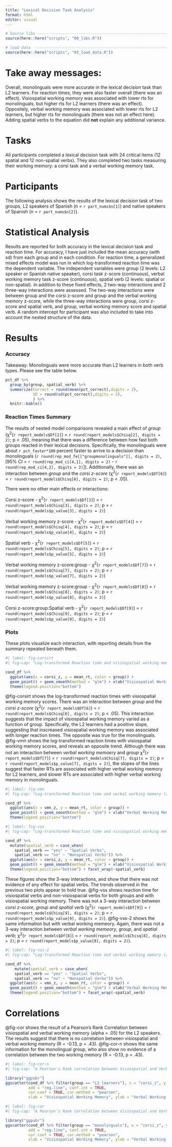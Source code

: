 ```yaml
---
title: "Lexical Decision Task Analysis"
format: html
editor: visual
---
```


```r
# Source libs -----------------------------------------------------------
source(here::here("scripts", "00_libs.R"))

# load data  ------------------------------------------------------------
source(here::here("scripts", "03_load_data.R"))

```

# Take away messages:

Overall, monolinguals were more accurate in the lexical decision task than L2 learners. 
For reaction times, they were also faster overall (there was an effect). 
Visiospatial working memory was associated with lower rts for monolinguals, but higher rts for L2 learners (there was an effect). 
Oppositely, verbal working memory was associated with lower rts for L2 learners, but higher rts for monolinguals (there was not an effect here).
Adding spatial verbs to the equation did **not** explain any additional variance. 

# Tasks 

All participants completed a lexical decision task with 24 critical items (12 spatial and 12 non-spatial verbs). They also completed two tasks measuring their working memory: a corsi task and a verbal working memory task. 

# Participants 

The following analysis shows the results of the lexical decision task of two groups, L2 speakers of Spanish (n = `r part_nums$n[1]`) and native speakers of Spanish (n = `r part_nums$n[2]`).

# Statistical Analysis 

Results are reported for both accuracy in the lexical decision task and reaction time.
For accuracy, I have just included the mean accuracy (with sd) from each group and in each condition. 
For reaction time, a generalized mixed effects model was run in which log-transformed reaction time was the dependent variable.
The independent variables were group (2 levels: L2 speaker or Spanish native speaker), corsi task z-score (continuous), verbal working memory task z-score (continuous), spatial verb (2 levels: spatial or non-spatial).
In addition to these fixed effects, 2 two-way interactions and 2 three-way interactions were assessed.
The two-way interactions were between group and the corsi z-score and group and the verbal working memory z-score, while the three-way interactions were group, corsi z-score and spatial verb, and group, verbal working memory score and spatial verb. 
A random intercept for participant was also included to take into account the nested structure of the data.

# Results 

### Accuracy 

Takeaway: Monolinguals were more accurate than L2 learners in both verb types. Please see the table below.

```r
pct_df %>% 
  group_by(group, spatial_verb) %>% 
  summarize(Correct = round(mean(pct_correct),digits = 2),
            SD = round(sd(pct_correct),digits = 2),
            ) %>% 
  knitr::kable()

```

### Reaction Times Summary

The results of nested model comparisons revealed a main effect of *group* (χ^2^(`r report_models$Df[2]`) = `r round(report_models$Chisq[2], digits = 2)`; p < .05), meaning that there was a difference between how fast both groups reacted in their lexical decisions. Specifically, the monolinguals were about `r pct_faster*100` percent faster to arrive to a decision than monolinguals (`r round(rep_mod_fe[["groupmonolinguals"]], digits = 2)`, [95% CI = `r round(rep_mod_ci[4,1], digits = 2)` - `r round(rep_mod_ci[4,2], digits = 2)`]).
Additionally, there was an interaction between *group* and the *corsi z-score* (χ^2^(`r report_models$Df[6]`) = `r round(report_models$Chisq[6], digits = 2)`; p < .05).

There were no other main effects or interactions:

Corsi z-score - χ^2^(`r report_models$Df[3]`) = `r round(report_models$Chisq[3], digits = 2)`; p = `r round(report_models$p_value[3], digits = 2)`)

Verbal working memory z-score -  χ^2^(`r report_models$Df[4]`) = `r round(report_models$Chisq[4], digits = 2)`; p = `r round(report_models$p_value[4], digits = 2)`)

Spatial verb -  χ^2^(`r report_models$Df[5]`) = `r round(report_models$Chisq[5], digits = 2)`; p = `r round(report_models$p_value[5], digits = 2)`)

Verbal working memory z-score:group -  χ^2^(`r report_models$Df[7]`) = `r round(report_models$Chisq[7], digits = 2)`; p = `r round(report_models$p_value[7], digits = 2)`)

Verbal working memory z-score:group -  χ^2^(`r report_models$Df[8]`) = `r round(report_models$Chisq[8], digits = 2)`; p = `r round(report_models$p_value[8], digits = 2)`)

Corsi z-score:group:Spatial verb -  χ^2^(`r report_models$Df[9]`) = `r round(report_models$Chisq[9], digits = 2)`; p = `r round(report_models$p_value[9], digits = 2)`)

### Plots

These plots visualize each interaction, with reporting details from the summary repeated beneath them.

```r
#| label: fig-corsirt
#| fig-cap: "Log-transformed Reaction time and visiospatial working memory (z-score) for all verbs"

cond_df %>% 
  ggplot(aes(x = corsi_z, y = mean_rt, color = group)) + 
  geom_point() + geom_smooth(method = "glm") + xlab("Visiospatial Working Memory") + ylab("Mean Reaction Time") + theme_minimal() +
  theme(legend.position="bottom")

```

@fig-corsirt shows the log-transformed reaction times with visiospatial working memory scores. There was an interaction between *group* and the *corsi z-score* (χ^2^(`r report_models$Df[6]`) = `r round(report_models$Chisq[6], digits = 2)`; p < .05).
This interaction suggests that the impact of visiospatial working memory varied as a function of group. 
Specifically, the L2 learners had a positive slope, suggesting that inscreased visiospatial working memory was associated with longer reaction times.
The opposite was true for the monolinguals.
@fig-vmn shows the log-transformed reaction times with visiospatial working memory scores, and reveals an opposite trend.
Although there was not an interaction between *verbal working memoery* and *group* χ^2^(`r report_models$Df[7]`) = `r round(report_models$Chisq[7], digits = 2)`; p = `r round(report_models$p_value[7], digits = 2)`), the slopes of the lines suggest that faster RTs are associated with higher verbal working memory for L2 learners, and slower RTs are associated with higher verbal working memory in monolinguals.


```r
#| label: fig-vmn
#| fig-cap: "Log-transformed Reaction time and verbal working memory (z-score) for all verbs"

cond_df %>% 
  ggplot(aes(x = vmn_z, y = mean_rt, color = group)) + 
  geom_point() + geom_smooth(method = "glm") + xlab("Verbal Working Memory") + ylab("Mean Reaction Time") + theme_minimal() +
  theme(legend.position="bottom")

```

```r
#| label: fig-vss
#| fig-cap: "Log-transformed Reaction time and visiospatial working memory (z-score) for visiospatial and non-visiospatial verbs"

cond_df %>% 
  mutate(spatial_verb = case_when(
    spatial_verb == "yes" ~ "Spatial Verbs",
    spatial_verb == "no" ~ "Nonspatial Verbs")) %>% 
  ggplot(aes(x = corsi_z, y = mean_rt, color = group)) + 
  geom_point() + geom_smooth(method = "glm") + xlab("Visiospatial Working Memory") + ylab("Mean Reaction Time") + theme_minimal() +
  theme(legend.position="bottom") + facet_wrap(~spatial_verb)

```

These figures show the 3-way interactions, and show that there was not evidence of any effect for spatial verbs. The trends observed in the previous two plots appear to hold true.
@fig-vss shows reaction time for visiospatial verbs and non-visiospacial verbs for both groups and with visiospatial working memory. There was not a 3-way interaction between *corsi z-score*, *group* and *spatial verb* (χ^2^(`r report_models$Df[9]`) = `r round(report_models$Chisq[9], digits = 2)`; p = `r round(report_models$p_value[9], digits = 2)`).
@fig-vss-2 shows the same information but with verbal working memeory. 
Again, there was not a 3-way interaction between *verbal working memeory*, *group*, and *spatial verb*; χ^2^(`r report_models$Df[8]`) = `r round(report_models$Chisq[8], digits = 2)`; p = `r round(report_models$p_value[8], digits = 2)`).


```r
#| label: fig-vss-2
#| fig-cap: "Log-transformed Reaction time and verbal working memory (z-score) for visiospatial and non-visiospatial verbs"

cond_df %>% 
    mutate(spatial_verb = case_when(
    spatial_verb == "yes" ~ "Spatial Verbs",
    spatial_verb == "no" ~ "Nonspatial Verbs")) %>% 
  ggplot(aes(x = vmn_z, y = mean_rt, color = group)) + 
  geom_point() + geom_smooth(method = "glm") + xlab("Verbal Working Memory") + ylab("Mean Reaction Time") + theme_minimal() +
  theme(legend.position="bottom") + facet_wrap(~spatial_verb)

```

# Correlations 

@fig-cor shows the result of a Pearson's Rank Correlation between visiospatial and verbal working memory (alpha = .05) for the L2 speakers. The results suggest that there is no correlation between visiospatial and verbal working memory (R = -0.13, p = .43).
@fig-cor-n shows the same information for the monolingual group, who also show no evidence of a correlation between the two working memory (R = -0.13, p = .43).

```r
#| label: fig-cor-n
#| fig-cap: "A Pearson's Rank correlation between Visiospatial and Verbal Working Memory for the L2 Spanish group"

library("ggpubr")
ggscatter(cond_df %>% filter(group == "L2 learners"), x = "corsi_z", y = "vmn_z", 
          add = "reg.line", conf.int = TRUE, 
          cor.coef = TRUE, cor.method = "pearson",
          xlab = "Visiospatial Working Memory", ylab = "Verbal Working Memory")
```

```r
#| label: fig-cor
#| fig-cap: "A Pearson's Rank correlation between Visiospatial and Verbal Working Memory for the monolingual Spanish group"

library("ggpubr")
ggscatter(cond_df %>% filter(group == "monolinguals"), x = "corsi_z", y = "vmn_z", 
          add = "reg.line", conf.int = TRUE, 
          cor.coef = TRUE, cor.method = "pearson",
          xlab = "Visiospatial Working Memory", ylab = "Verbal Working Memory")
```




